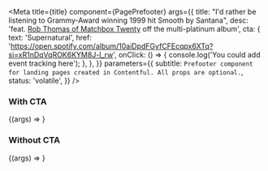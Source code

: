 
<Meta
  title={title}
  component={PagePrefooter}
  args={{
    title:
      "I'd rather be listening to Grammy-Award winning 1999 hit Smooth by Santana",
    desc:
      'feat. [Rob Thomas of Matchbox Twenty](https://en.wikipedia.org/wiki/Rob_Thomas_(musician)) off the multi-platinum album',
    cta: {
      text: 'Supernatural',
      href:
        'https://open.spotify.com/album/10aiDpdFGyfCFEcqpx6XTq?si=xR1nDqVqROK6KYM8J-l_rw',
      onClick: () => {
        console.log('You could add event tracking here');
      },
    },
  }}
  parameters={{
    subtitle: `Prefooter component for landing pages created in Contentful. All props are optional.`,
    status: 'volatile',
  }}
/>

### With CTA

<Canvas withSource="open">
  <Story name="With CTA">{(args) => <PagePrefooter {...args} />}</Story>
</Canvas>

<Props story="With CTA" of={PagePrefooter} />

### Without CTA

<Canvas withSource="open">
  <Story name="Without CTA">
    {(args) => <PagePrefooter {...args} cta={undefined} />}
  </Story>
</Canvas>

